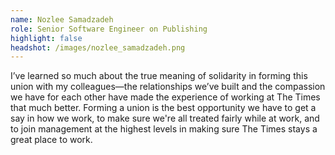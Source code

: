 ```yaml
---
name: Nozlee Samadzadeh
role: Senior Software Engineer on Publishing
highlight: false
headshot: /images/nozlee_samadzadeh.png
---
```

I’ve learned so much about the true meaning of solidarity in forming this union with my colleagues—the relationships we’ve built and the compassion we have for each other have made the experience of working at The Times that much better. Forming a union is the best opportunity we have to get a say in how we work, to make sure we're all treated fairly while at work, and to join management at the highest levels in making sure The Times stays a great place to work.
